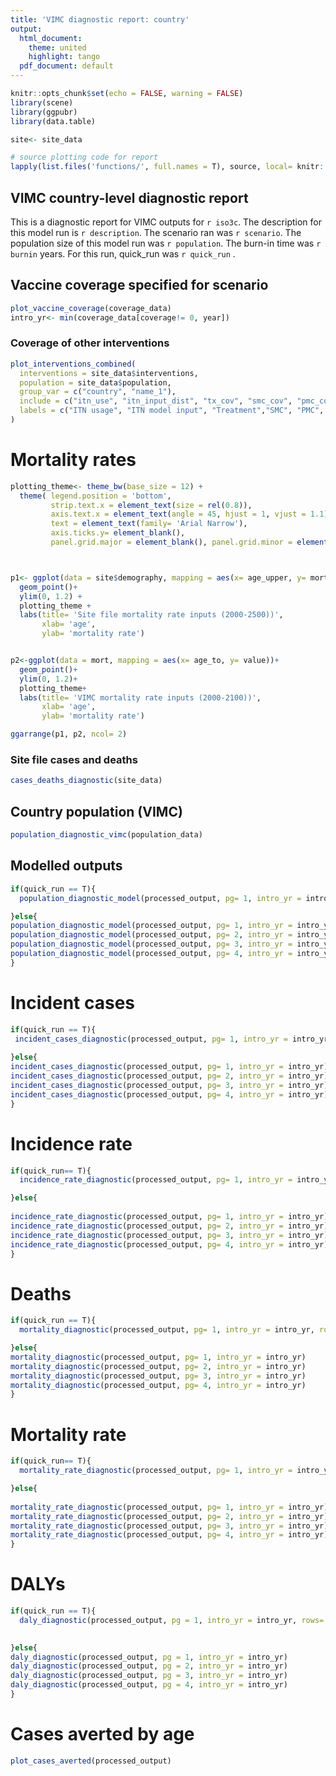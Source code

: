 ```yaml
---
title: 'VIMC diagnostic report: country'
output:
  html_document: 
    theme: united
    highlight: tango
  pdf_document: default
---
```


```r
knitr::opts_chunk$set(echo = FALSE, warning = FALSE)
library(scene)
library(ggpubr)
library(data.table)

site<- site_data

# source plotting code for report
lapply(list.files('functions/', full.names = T), source, local= knitr::knit_global())


```

## VIMC country-level diagnostic report

This is a diagnostic report for VIMC outputs for `r iso3c`. The description for this model run is `r description`. The scenario ran was `r scenario`. The population size of this model run was `r population`. The burn-in time was `r burnin` years. For this run, quick_run was `r quick_run` .

## Vaccine coverage specified for scenario
```r

plot_vaccine_coverage(coverage_data)
intro_yr<- min(coverage_data[coverage!= 0, year])

```

### Coverage of other interventions 
```r
plot_interventions_combined(
  interventions = site_data$interventions,
  population = site_data$population,
  group_var = c("country", "name_1"),
  include = c("itn_use", "itn_input_dist", "tx_cov", "smc_cov", "pmc_cov", "rtss_cov"),
  labels = c("ITN usage", "ITN model input", "Treatment","SMC", "PMC", "RTSS")
)


```

# Mortality rates

```r

plotting_theme<- theme_bw(base_size = 12) +
  theme( legend.position = 'bottom',
         strip.text.x = element_text(size = rel(0.8)),
         axis.text.x = element_text(angle = 45, hjust = 1, vjust = 1.1), 
         text = element_text(family= 'Arial Narrow'),
         axis.ticks.y= element_blank(), 
         panel.grid.major = element_blank(), panel.grid.minor = element_blank()) 



p1<- ggplot(data = site$demography, mapping = aes(x= age_upper, y= mortality_rate))+
  geom_point()+
  ylim(0, 1.2) +
  plotting_theme +
  labs(title= 'Site file mortality rate inputs (2000-2500))',
       xlab= 'age',
       ylab= 'mortality rate')


p2<-ggplot(data = mort, mapping = aes(x= age_to, y= value))+
  geom_point()+
  ylim(0, 1.2)+
  plotting_theme+
  labs(title= 'VIMC mortality rate inputs (2000-2100))',
       xlab= 'age',
       ylab= 'mortality rate')

ggarrange(p1, p2, ncol= 2)

```

### Site file cases and deaths
```r

cases_deaths_diagnostic(site_data)


```


## Country population (VIMC)
```r

population_diagnostic_vimc(population_data)


```

## Modelled outputs

```r

if(quick_run == T){
  population_diagnostic_model(processed_output, pg= 1, intro_yr = intro_yr, rows = 3, cols = 3)

}else{
population_diagnostic_model(processed_output, pg= 1, intro_yr = intro_yr)
population_diagnostic_model(processed_output, pg= 2, intro_yr = intro_yr)
population_diagnostic_model(processed_output, pg= 3, intro_yr = intro_yr)
population_diagnostic_model(processed_output, pg= 4, intro_yr = intro_yr)
}

```

# Incident cases
```r

if(quick_run == T){
 incident_cases_diagnostic(processed_output, pg= 1, intro_yr = intro_yr, rows= 3, cols= 3)
 
}else{
incident_cases_diagnostic(processed_output, pg= 1, intro_yr = intro_yr)
incident_cases_diagnostic(processed_output, pg= 2, intro_yr = intro_yr)
incident_cases_diagnostic(processed_output, pg= 3, intro_yr = intro_yr)
incident_cases_diagnostic(processed_output, pg= 4, intro_yr = intro_yr)
}

```

#   Incidence rate 
```r
if(quick_run== T){
  incidence_rate_diagnostic(processed_output, pg= 1, intro_yr = intro_yr, rows= 3, cols= 3)

}else{
  
incidence_rate_diagnostic(processed_output, pg= 1, intro_yr = intro_yr)
incidence_rate_diagnostic(processed_output, pg= 2, intro_yr = intro_yr)
incidence_rate_diagnostic(processed_output, pg= 3, intro_yr = intro_yr)
incidence_rate_diagnostic(processed_output, pg= 4, intro_yr = intro_yr)
}
```

# Deaths

```r

if(quick_run == T){
  mortality_diagnostic(processed_output, pg= 1, intro_yr = intro_yr, rows= , cols = 3)

}else{
mortality_diagnostic(processed_output, pg= 1, intro_yr = intro_yr)
mortality_diagnostic(processed_output, pg= 2, intro_yr = intro_yr)
mortality_diagnostic(processed_output, pg= 3, intro_yr = intro_yr)
mortality_diagnostic(processed_output, pg= 4, intro_yr = intro_yr)
}
```

# Mortality rate 
```r

if(quick_run== T){
  mortality_rate_diagnostic(processed_output, pg= 1, intro_yr = intro_yr, rows= 3, cols = 3)

}else{
  
mortality_rate_diagnostic(processed_output, pg= 1, intro_yr = intro_yr)
mortality_rate_diagnostic(processed_output, pg= 2, intro_yr = intro_yr)
mortality_rate_diagnostic(processed_output, pg= 3, intro_yr = intro_yr)
mortality_rate_diagnostic(processed_output, pg= 4, intro_yr = intro_yr)
}
```

# DALYs
```r

if(quick_run == T){
  daly_diagnostic(processed_output, pg = 1, intro_yr = intro_yr, rows= 3, cols =3)

  
}else{
daly_diagnostic(processed_output, pg = 1, intro_yr = intro_yr)
daly_diagnostic(processed_output, pg = 2, intro_yr = intro_yr)
daly_diagnostic(processed_output, pg = 3, intro_yr = intro_yr)
daly_diagnostic(processed_output, pg = 4, intro_yr = intro_yr)
}
```


# Cases averted by age

```r
plot_cases_averted(processed_output)

```

